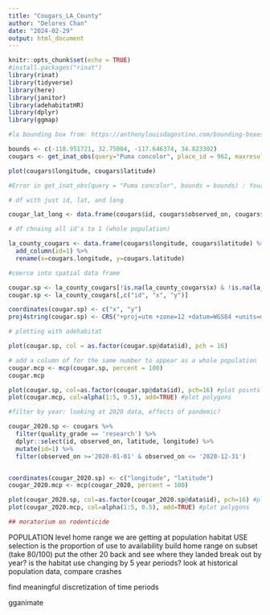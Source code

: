 ```yaml
---
title: "Cougars_LA_County"
author: "Delores Chan"
date: "2024-02-29"
output: html_document
---
```


```r
knitr::opts_chunk$set(echo = TRUE)
#install.packages("rinat")
library(rinat)
library(tidyverse)
library(here)
library(janitor)
library(adehabitatHR)
library(dplyr)
library(ggmap)
```


```r
#la bounding box from: https://anthonylouisdagostino.com/bounding-boxes-for-all-us-counties/

bounds <- c(-118.951721, 32.75004, -117.646374,	34.823302)
cougars <- get_inat_obs(query="Puma concolor", place_id = 962, maxresults=5000)

plot(cougars$longitude, cougars$latitude)

#Error in get_inat_obs(query = "Puma concolor", bounds = bounds) : Your search returned zero results. Either your species of interest has no records or you entered an invalid search.
```

```r
# df with just id, lat, and long 

cougar_lat_long <- data.frame(cougars$id, cougars$observed_on, cougars$latitude, cougars$longitude)
```

```r
# df chnaing all id's to 1 (whole population)

la_county_cougars <- data.frame(cougars$longitude, cougars$latitude) %>% 
  add_column(id=1) %>% 
  rename(x=cougars.longitude, y=cougars.latitude)
```


```r
#coerce into spatial data frame 

cougar.sp <- la_county_cougars[!is.na(la_county_cougars$x) & !is.na(la_county_cougars$y),]
cougar.sp <- la_county_cougars[,c("id", "x", "y")] 

coordinates(cougar.sp) <- c("x", "y")
proj4string(cougar.sp) <- CRS("+proj=utm +zone=12 +datum=WGS84 +units=m +no_defs")
```

```r
# plotting with adehabitat

plot(cougar.sp, col = as.factor(cougar.sp@data$id), pch = 16)

# add a column of for the same number to appear as a whole population 
cougar.mcp <- mcp(cougar.sp, percent = 100)
cougar.mcp
```
```r
plot(cougar.sp, col=as.factor(cougar.sp@data$id), pch=16) #plot points
plot(cougar.mcp, col=alpha(1:5, 0.5), add=TRUE) #plot polygons
```

```r
#filter by year: looking at 2020 data, effects of pandemic? 

cougar_2020.sp <- cougars %>%  
  filter(quality_grade == 'research') %>% 
  dplyr::select(id, observed_on, latitude, longitude) %>% 
  mutate(id=1) %>% 
  filter(observed_on >='2020-01-01' & observed_on <= '2020-12-31')


coordinates(cougar_2020.sp) <- c("longitude", "latitude")
cougar_2020.mcp <- mcp(cougar_2020, percent = 100)
```


```r
plot(cougar_2020.sp, col=as.factor(cougar_2020.sp@data$id), pch=16) #plot points
plot(cougar_2020.mcp, col=alpha(1:5, 0.5), add=TRUE) #plot polygons
```
```r
## moratorium on rodenticide 


```


POPULATION level home range 
we are getting at population habitat USE 
selection is the proportion of use to availability 
build home range on subset (take 80/100) 
put the other 20 back and see where they landed 
break out by year? is the habitat use changing by 5 year periods? 
look at historical population data, compare crashes 

find meaningful discretization of time periods 

gganimate 

